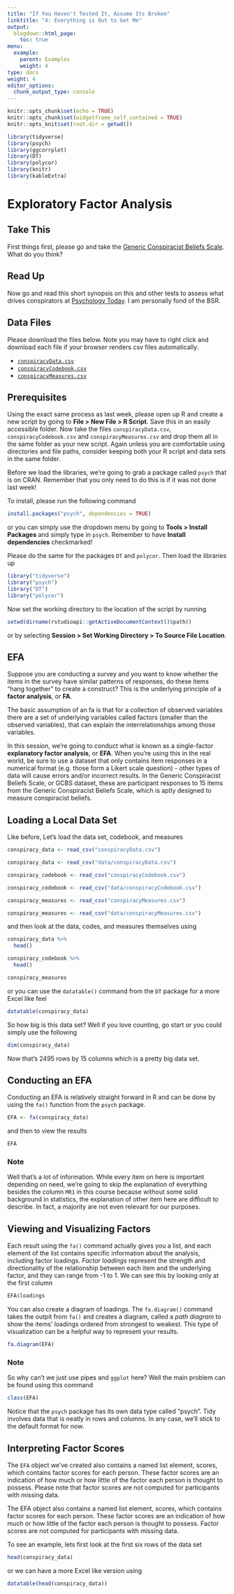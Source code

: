 ```yaml
---
title: "If You Haven't Tested It, Assume Its Broken"
linktitle: "4: Everything is Out to Get Me"
output:
  blogdown::html_page:
    toc: true
menu:
  example:
    parent: Examples
    weight: 4
type: docs
weight: 4
editor_options: 
  chunk_output_type: console
---
```


```r
knitr::opts_chunk$set(echo = TRUE)
knitr::opts_chunk$set(widgetframe_self_contained = TRUE) 
knitr::opts_knit$set(root.dir = getwd())

library(tidyverse)
library(psych)
library(ggcorrplot)
library(DT)
library(polycor)
library(knitr)
library(kableExtra)
```

<script src="//yihui.org/js/math-code.js"></script>
<!-- Just one possible MathJax CDN below. You may use others. -->
<script async
  src="//mathjax.rstudio.com/latest/MathJax.js?config=TeX-MML-AM_CHTML">
</script>

# Exploratory Factor Analysis

## Take This

First things first, please go and take the [Generic Conspiracist Beliefs Scale](https://openpsychometrics.org/tests/GCBS/){target="_blank"}. What do you think?

## Read Up

Now go and read this short synopsis on this and other tests to assess what drives conspirators at [Psychology Today](https://www.psychologytoday.com/us/blog/experimentations/201810/what-makes-conspiracy-theorists-tick){target="_blank"}. I am personally fond of the BSR.

## Data Files

Please download the files below. Note you may have to right click and download each file if your browser renders csv files automatically:

- [`conspiracyData.csv`](/data/conspiracyData.csv)
- [`conspiracyCodebook.csv`](/data/conspiracyCodebook.csv)
- [`conspiracyMeasures.csv`](/data/conspiracyMeasures.csv)

## Prerequisites {-}

Using the exact same process as last week, please open up R and create a new script by going to **File > New File > R Script**. Save this in an easily accessible folder. Now take the files `conspiracyData.csv`, `conspiracyCodebook.csv` and `conspiracyMeasures.csv` and drop them all in the same folder as your new script. Again unless you are comfortable using directories and file paths, consider keeping both your R script and data sets in the same folder.

Before we load the libraries, we're going to grab a package called `psych` that is on CRAN. Remember that you only need to do this is if it was not done last week! 

To install, please run the following command

```r
install.packages("psych", dependencies = TRUE)
```

or you can simply use the dropdown menu by going to **Tools > Install Packages** and simply type in `psych`. Remember to have **Install dependencies** checkmarked! 

Please do the same for the packages `DT` and `polycor`. Then load the libraries up

```r
library("tidyverse")
library("psych")
library("DT")
library("polycor")
```

Now set the working directory to the location of the script by running

```r
setwd(dirname(rstudioapi::getActiveDocumentContext()$path))
```

or by selecting **Session > Set Working Directory > To Source File Location**.

## EFA

Suppose you are conducting a survey and you want to know whether the items in the survey have similar patterns of responses, do these items “hang together” to create a construct? This is the underlying principle of a **factor analysis**, or **FA**. 

The basic assumption of an fa is that for a collection of observed variables there are a set of underlying variables called factors (smaller than the observed variables), that can explain the interrelationships among those variables.

In this session, we're going to conduct what is known as a single-factor **explanatory factor analysis**, or **EFA**. When you’re using this in the real world, be sure to use a dataset that only contains item responses in a numerical format (e.g. those form a Likert scale question) - other types of data will cause errors and/or incorrect results. In the Generic Conspiracist Beliefs Scale, or GCBS dataset, these are participant responses to 15 items from the Generic Conspiracist Beliefs Scale, which is aptly designed to measure conspiracist beliefs.

## Loading a Local Data Set

Like before, Let's load the data set, codebook, and measures 

```r
conspiracy_data <- read_csv("conspiracyData.csv")
```

```r
conspiracy_data <- read_csv("data/conspiracyData.csv")
```

```r
conspiracy_codebook <- read_csv("conspiracyCodebook.csv")
```

```r
conspiracy_codebook <- read_csv("data/conspiracyCodebook.csv")
```

```r
conspiracy_measures <- read_csv("conspiracyMeasures.csv")
```

```r
conspiracy_measures <- read_csv("data/conspiracyMeasures.csv")
```


and then look at the data, codes, and measures themselves using

```{r]}
conspiracy_data %>%
  head()
```

```r
conspiracy_codebook %>%
  head()
```

```r
conspiracy_measures
```

or you can use the `datatable()` command from the `DT` package for a more Excel like feel

```r
datatable(conspiracy_data)
```

So how big is this data set? Well if you love counting, go start or you could simply use the following

```r
dim(conspiracy_data)
```

Now that's 2495 rows by 15 columns which is a pretty big data set.

## Conducting an EFA

Conducting an EFA is relatively straight forward in R and can be done by using the `fa()` function from the `psych` package. 

```r
EFA <- fa(conspiracy_data)
```

and then to view the results 

```r
EFA
```

### Note
Well that's a lot of information. While every item on here is important depending on need, we're going to skip the explanation of everything besides the column `MR1` in this course because without some solid background in statistics, the explanation of other item here are difficult to describe. In fact, a majority are not even relevant for our purposes.

## Viewing and Visualizing Factors

Each result using the `fa()` command actually gives you a list, and each element of the list contains specific information about the analysis, including factor loadings. *Factor loadings* represent the strength and directionality of the relationship between each item and the underlying factor, and they can range from -1 to 1. We can see this by looking only at the first column

```r
EFA$loadings
```

You can also create a diagram of loadings. The `fa.diagram()` command takes the outpit from `fa()` and creates a diagram, called a *path diagram* to show the items’ loadings ordered from strongest to weakest. This type of visualization can be a helpful way to represent your results.

```r
fa.diagram(EFA)
```

### Note
So why can't we just use pipes and `ggplot` here? Well the main problem can be found using this command

```r
class(EFA)
```

Notice that the `psych` package has its own data type called  "psych". Tidy involves data that is neatly in rows and columns. In any case, we'll stick to the default format for now.

## Interpreting Factor Scores

The `EFA` object we've created also contains a named list element, scores, which contains factor scores for each person. These factor scores are an indication of how much or how little of the factor each person is thought to possess. Please note that factor scores are not computed for participants with missing data.

The EFA object also contains a named list element, scores, which contains factor scores for each person. These factor scores are an indication of how much or how little of the factor each person is thought to possess. Factor scores are not computed for participants with missing data.

To see an example, lets first look at the first six rows of the data set

```r
head(conspiracy_data)
```

or we can have a more Excel like version using 

```r
datatable(head(conspiracy_data))
```


